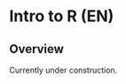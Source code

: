 
# Intro to R (EN) {} 

<!-- ======================================================= -->
## Overview {  }

Currently under construction.
